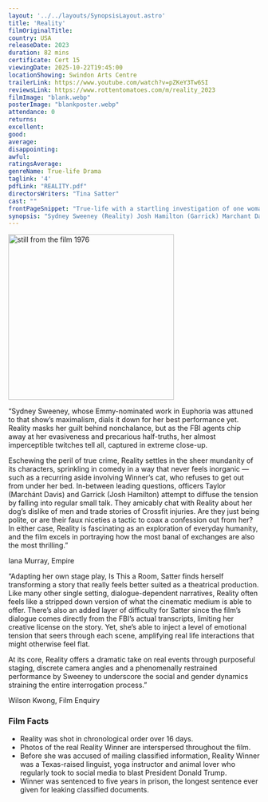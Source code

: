 ```yaml
---
layout: '../../layouts/SynopsisLayout.astro'
title: 'Reality'
filmOriginalTitle:
country: USA
releaseDate: 2023
duration: 82 mins
certificate: Cert 15
viewingDate: 2025-10-22T19:45:00
locationShowing: Swindon Arts Centre
trailerLink: https://www.youtube.com/watch?v=pZKeY3Tw6SI 
reviewsLink: https://www.rottentomatoes.com/m/reality_2023
filmImage: "blank.webp"
posterImage: "blankposter.webp" 
attendance: 0
returns: 
excellent: 
good: 
average: 
disappointing: 
awful: 
ratingsAverage: 
genreName: True-life Drama
taglink: '4'
pdfLink: "REALITY.pdf"
directorsWriters: "Tina Satter"
cast: ""
frontPageSnippet: "True-life with a startling investigation of one woman."
synopsis: "Sydney Sweeney (Reality) Josh Hamilton (Garrick) Marchant Davis (Taylor)" 
---
```


<Image src={filmImage} alt="still from the film 1976" width="332" />

“Sydney Sweeney, whose Emmy-nominated work in Euphoria was attuned to that show’s maximalism, dials it down for her best performance yet. Reality masks her guilt behind nonchalance, but as the FBI agents chip away at her evasiveness and precarious half-truths, her almost imperceptible twitches tell all, captured in extreme close-up.

Eschewing the peril of true crime, Reality settles in the sheer mundanity of its characters, sprinkling in comedy in a way that never feels inorganic — such as a recurring aside involving Winner’s cat, who refuses to get out from under her bed. In-between leading questions, officers Taylor (Marchánt Davis) and Garrick (Josh Hamilton) attempt to diffuse the tension by falling into regular small talk. They amicably chat with Reality about her dog’s dislike of men and trade stories of Crossfit injuries. Are they just being polite, or are their faux niceties a tactic to coax a confession out from her? In either case, Reality is fascinating as an exploration of everyday humanity, and the film excels in portraying how the most banal of exchanges are also the most thrilling.”

<div class="review__author review__author--review1">
Iana Murray, Empire
</div>

“Adapting her own stage play, Is This a Room, Satter finds herself transforming a story that really feels better suited as a theatrical production. Like many other single setting, dialogue-dependent narratives, Reality often feels like a stripped down version of what the cinematic medium is able to offer. There’s also an added layer of difficulty for Satter since the film’s dialogue comes directly from the FBI’s actual transcripts, limiting her creative license on the story. Yet, she’s able to inject a level of emotional tension that seers through each scene, amplifying real life interactions that might otherwise feel flat.

At its core, Reality offers a dramatic take on real events through purposeful staging, discrete camera angles and a phenomenally restrained performance by Sweeney to underscore the social and gender dynamics straining the entire interrogation process.”

<div class="review__author">
Wilson Kwong, Film Enquiry
</div>

### Film Facts

- Reality was shot in chronological order over 16 days.
- Photos of the real Reality Winner are interspersed throughout the film.
- Before she was accused of mailing classified information, Reality Winner was a Texas-raised linguist, yoga instructor and animal lover who regularly took to social media to blast President Donald Trump.
- Winner was sentenced to five years in prison, the longest sentence ever given for leaking classified documents.
